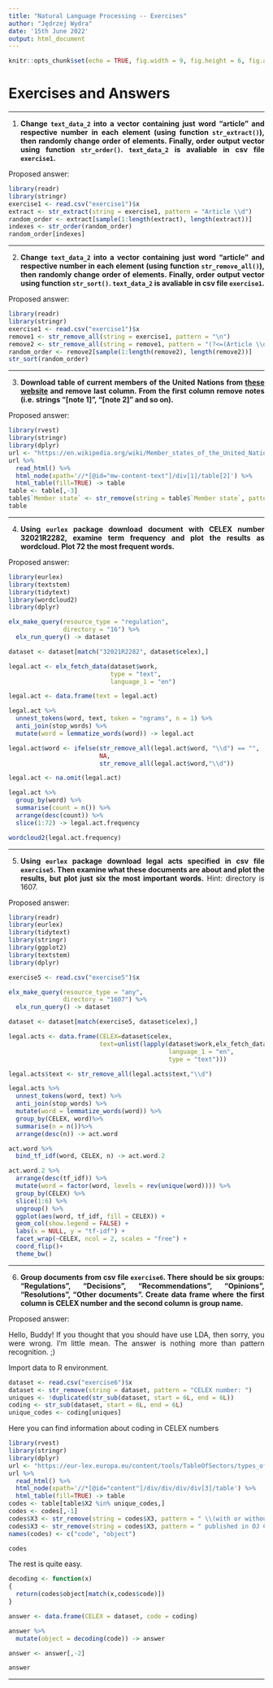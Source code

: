 ```yaml
---
title: "Natural Language Processing -- Exercises"
author: "Jędrzej Wydra"
date: '15th June 2022'
output: html_document
---
```


<style>
body {
text-align: justify}
</style>

```r
knitr::opts_chunk$set(echo = TRUE, fig.width = 9, fig.height = 6, fig.align = "center")
```

# Exercises and Answers

***
  
1. **Change `text_data_2` into a vector containing just word “article” and respective number in each element (using function `str_extract()`), then randomly change order of elements. Finally, order output vector using function `str_order()`. `text_data_2` is avaliable in csv file `exercise1`.**

  Proposed answer:

```r
library(readr)
library(stringr)
exercise1 <- read.csv("exercise1")$x
extract <- str_extract(string = exercise1, pattern = "Article \\d")
random_order <- extract[sample(1:length(extract), length(extract))]
indexes <- str_order(random_order)
random_order[indexes]
```

***

2. **Change `text_data_2` into a vector containing just word “article” and respective number in each element (using function `str_remove_all()`), then randomly change order of elements. Finally, order output vector using function `str_sort()`. `text_data_2` is avaliable in csv file `exercise1`.**

  Proposed answer:
  
```r
library(readr)
library(stringr)
exercise1 <- read.csv("exercise1")$x
remove1 <- str_remove_all(string = exercise1, pattern = "\n")
remove2 <- str_remove_all(string = remove1, pattern = "(?<=(Article \\d)).{1,}")
random_order <- remove2[sample(1:length(remove2), length(remove2))]
str_sort(random_order)
```

***

3. **Download table of current members of the United Nations from [these website](https://en.wikipedia.org/wiki/Member_states_of_the_United_Nations) and remove last column. From the first column remove notes (i.e. strings "[note 1]", "[note 2]" and so on).**

  Proposed answer:
  
```r
library(rvest)
library(stringr)
library(dplyr)
url <- "https://en.wikipedia.org/wiki/Member_states_of_the_United_Nations" 
url %>%
  read_html() %>%
  html_node(xpath='//*[@id="mw-content-text"]/div[1]/table[2]') %>%
  html_table(fill=TRUE) -> table
table <- table[,-3]
table$`Member state` <- str_remove(string = table$`Member state`, pattern = "\\[note \\d\\]")
table
```

***

4. **Using `eurlex` package download document with CELEX number 32021R2282, examine term frequency and plot the results as wordcloud. Plot 72 the most frequent words.**

  Proposed answer:
  
```r
library(eurlex)
library(textstem)
library(tidytext)
library(wordcloud2)
library(dplyr)

elx_make_query(resource_type = "regulation",
               directory = "16") %>% 
  elx_run_query() -> dataset

dataset <- dataset[match("32021R2282", dataset$celex),]

legal.act <- elx_fetch_data(dataset$work,
                            type = "text",
                            language_1 = "en")

legal.act <- data.frame(text = legal.act)

legal.act %>%
  unnest_tokens(word, text, token = "ngrams", n = 1) %>%
  anti_join(stop_words) %>%
  mutate(word = lemmatize_words(word)) -> legal.act

legal.act$word <- ifelse(str_remove_all(legal.act$word, "\\d") == "",
                         NA,
                         str_remove_all(legal.act$word,"\\d"))

legal.act <- na.omit(legal.act)

legal.act %>%
  group_by(word) %>%
  summarise(count = n()) %>%
  arrange(desc(count)) %>%
  slice(1:72) -> legal.act.frequency

wordcloud2(legal.act.frequency)
```

***

5. **Using `eurlex` package download legal acts specified in csv file `exercise5`. Then examine what these documents are about and plot the results, but plot just six the most important words.**
Hint: directory is 1607.

  Proposed answer:
  
```r
library(readr)
library(eurlex)
library(tidytext)
library(stringr)
library(ggplot2)
library(textstem)
library(dplyr)

exercise5 <- read.csv("exercise5")$x

elx_make_query(resource_type = "any",
               directory = "1607") %>% 
  elx_run_query() -> dataset

dataset <- dataset[match(exercise5, dataset$celex),]

legal.acts <- data.frame(CELEX=dataset$celex,
                         text=unlist(lapply(dataset$work,elx_fetch_data,
                                            language_1 = "en",
                                            type = "text")))

legal.acts$text <- str_remove_all(legal.acts$text,"\\d")

legal.acts %>%
  unnest_tokens(word, text) %>%
  anti_join(stop_words) %>%
  mutate(word = lemmatize_words(word)) %>% 
  group_by(CELEX, word)%>%
  summarise(n = n())%>%
  arrange(desc(n)) -> act.word

act.word %>%
  bind_tf_idf(word, CELEX, n) -> act.word.2

act.word.2 %>% 
  arrange(desc(tf_idf)) %>%
  mutate(word = factor(word, levels = rev(unique(word)))) %>% 
  group_by(CELEX) %>% 
  slice(1:6) %>% 
  ungroup() %>%
  ggplot(aes(word, tf_idf, fill = CELEX)) +
  geom_col(show.legend = FALSE) +
  labs(x = NULL, y = "tf-idf") +
  facet_wrap(~CELEX, ncol = 2, scales = "free") +
  coord_flip()+
  theme_bw()
```

***

6. **Group documents from csv file `exercise6`. There should be six groups: "Regulations", "Decisions", "Recommendations", "Opinions", "Resolutions", "Other documents". Create data frame where the first column is CELEX number and the second column is group name.**

  Proposed answer:
  
Hello, Buddy! If you thought that you should have use LDA, then sorry, you were wrong. I'm little mean. The answer is nothing more than pattern recognition. ;)

Import data to R environment.

```r
dataset <- read.csv("exercise6")$x
dataset <- str_remove(string = dataset, pattern = "CELEX number: ")
uniques <- !duplicated(str_sub(dataset, start = 6L, end = 6L))
coding <- str_sub(dataset, start = 6L, end = 6L)
unique_codes <- coding[uniques]
```

Here you can find information about coding in CELEX numbers

```r
library(rvest)
library(stringr)
library(dplyr)
url <- "https://eur-lex.europa.eu/content/tools/TableOfSectors/types_of_documents_in_eurlex.html"
url %>%
  read_html() %>%
  html_node(xpath='//*[@id="content"]/div/div/div/div[3]/table') %>%
  html_table(fill=TRUE) -> table
codes <- table[table$X2 %in% unique_codes,]
codes <- codes[,-1]
codes$X3 <- str_remove(string = codes$X3, pattern = " \\(with or without addressee\\)")
codes$X3 <- str_remove(string = codes$X3, pattern = " published in OJ C")
names(codes) <- c("code", "object")

codes
```

The rest is quite easy.

```r
decoding <- function(x)
{
  return(codes$object[match(x,codes$code)])
}

answer <- data.frame(CELEX = dataset, code = coding)

answer %>%
  mutate(object = decoding(code)) -> answer

answer <- answer[,-2]

answer
```

***